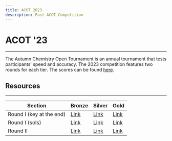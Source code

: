 ```yaml
---
title: ACOT 2023
description: Past ACOT Competition
---
```


# ACOT '23

---

The Autumn Chemistry Open Tournament is an annual tournament that tests participants' speed and accuracy.
The 2023 competition features two rounds for each tier.
The scores can be found [here](https://docs.google.com/spreadsheets/d/16zHD_Juqo1GxhXXLPkUGCVkeETC_OcWiGpU91tjXYWA/edit?usp=sharing).

<Youtube title="Award Ceremony" youtubeId="4sjyPMTBgAE" />

## Resources

---

| Section                  | Bronze                                                                                     | Silver                                                                                     | Gold                                                                                       |
| ------------------------ | ------------------------------------------------------------------------------------------ | ------------------------------------------------------------------------------------------ | ------------------------------------------------------------------------------------------ |
| Round I (key at the end) | [Link](https://drive.google.com/file/d/1LPZ3grlj-Sutis6k387x4yBKeaK77dgb/view?usp=sharing) | [Link](https://drive.google.com/file/d/14wATKvn4XeZgT43H4oh5zdtJPItrpcTN/view?usp=sharing) | [Link](https://drive.google.com/file/d/1mt3oAL2xHYzfbl3xM50A00bWwrCNfrK5/view?usp=sharing) |
| Round I (sols)           | [Link](https://drive.google.com/file/d/1XLQu1KNP294pyTl4VgwIiL3AEphtaCyj/view?usp=sharing) | [Link](https://drive.google.com/file/d/1ofhhpV-qwqLz0935K6UJdNQnE5Ctx2R9/view?usp=sharing) | [Link](https://drive.google.com/file/d/1vr8U_Vzx3Hy7JxZSZSypH9RUqKKd-GIF/view?usp=sharing) |
| Round II                 | [Link](https://drive.google.com/file/d/1JSe44edRuFbQO2j-IxihM8Y4VccXhCpU/view?usp=sharing) | [Link](https://drive.google.com/file/d/1LpetoghfsHywz80S1XuTJLKJEacMozUw/view?usp=sharing) | [Link](https://drive.google.com/file/d/1pBhmsB_7RtaCBV-hJsI9BqvdO8kKnFQn/view?usp=sharing) |
